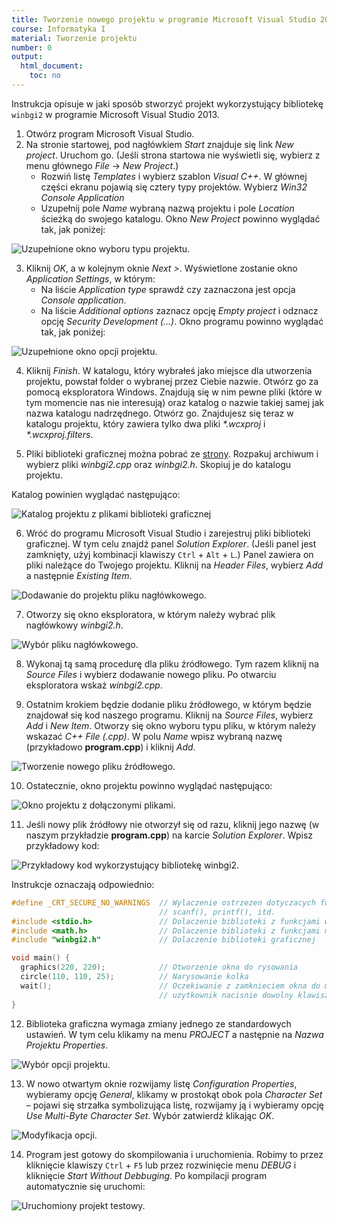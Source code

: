 ```yaml
---
title: Tworzenie nowego projektu w programie Microsoft Visual Studio 2013
course: Informatyka I
material: Tworzenie projektu
number: 0
output:
  html_document:
    toc: no
---
```



Instrukcja opisuje w jaki sposób stworzyć projekt wykorzystujący bibliotekę `winbgi2` w programie Microsoft Visual Studio 2013.

1. Otwórz program Microsoft Visual Studio.
2. Na stronie startowej, pod nagłówkiem *Start* znajduje się link *New project*.
Uruchom go.
(Jeśli strona startowa nie wyświetli się, wybierz z menu głównego *File* -> *New Project*.)
    - Rozwiń listę *Templates* i wybierz szablon *Visual C++*.
    W głównej części ekranu pojawią się cztery typy projektów.
    Wybierz *Win32 Console Application*
    - Uzupełnij pole *Name* wybraną nazwą projektu i pole *Location* ścieżką do swojego katalogu.
Okno *New Project* powinno wyglądać tak, jak poniżej:

![](figures/info1/page_1.png "Uzupełnione okno wyboru typu projektu.")

3. Kliknij *OK*, a w kolejnym oknie *Next >*.
Wyświetlone zostanie okno *Application Settings*, w którym:
    - Na liście *Application type* sprawdź czy zaznaczona jest opcja *Console application*.
    - Na liście *Additional options* zaznacz opcję *Empty project* i odznacz opcję *Security Development (...)*.
Okno programu powinno wyglądać tak, jak poniżej:

![](figures/info1/page_2.png "Uzupełnione okno opcji projektu.")

4. Kliknij *Finish*.
W katalogu, który wybrałeś jako miejsce dla utworzenia projektu, powstał folder o wybranej przez Ciebie nazwie.
Otwórz go za pomocą eksploratora Windows.
Znajdują się w nim pewne pliki (które w tym momencie nas nie interesują) oraz katalog o nazwie takiej samej jak nazwa katalogu nadrzędnego.
Otwórz go.
Znajdujesz się teraz w katalogu projektu, który zawiera tylko dwa pliki *\*.wcxproj* i *\*.wcxproj.filters*.

5. Pliki biblioteki graficznej można pobrać ze  [strony](https://codeload.github.com/ccfd/courses_graphics/zip/master).
Rozpakuj archiwum i wybierz pliki *winbgi2.cpp* oraz *winbgi2.h*.
Skopiuj je do katalogu projektu.

Katalog powinien wyglądać następująco:

![](figures/info1/page_3.png "Katalog projektu z plikami biblioteki graficznej")

6. Wróć do programu Microsoft Visual Studio i zarejestruj pliki biblioteki graficznej.
W tym celu znajdź panel *Solution Explorer*.
(Jeśli panel jest zamknięty, użyj kombinacji klawiszy `Ctrl` + `Alt` + `L`.)
Panel zawiera on pliki należące do Twojego projektu.
Kliknij na *Header Files*, wybierz *Add* a następnie *Existing Item*.

![](figures/info1/page_4.png "Dodawanie do projektu pliku nagłówkowego.")

7. Otworzy się okno eksploratora, w którym należy wybrać plik nagłówkowy *winbgi2.h*.

![](figures/info1/page_5.png "Wybór pliku nagłówkowego.")

8. Wykonaj tą samą procedurę dla pliku źródłowego.
Tym razem kliknij na *Source Files* i wybierz dodawanie nowego pliku.
Po otwarciu eksploratora wskaż *winbgi2.cpp*.

9. Ostatnim krokiem będzie dodanie pliku źródłowego, w którym będzie znajdował się kod naszego programu.
Kliknij na *Source Files*, wybierz *Add* i *New Item*.
Otworzy się okno wyboru typu pliku, w którym należy wskazać *C++ File (.cpp)*.
W polu *Name* wpisz wybraną nazwę (przykładowo **program.cpp**) i kliknij *Add*.

![](figures/info1/page_6.png "Tworzenie nowego pliku źródłowego.")

10. Ostatecznie, okno projektu powinno wyglądać następująco:

![](figures/info1/page_7.png "Okno projektu z dołączonymi plikami.")

11. Jeśli nowy plik źródłowy nie otworzył się od razu, kliknij jego nazwę (w naszym przykładzie **program.cpp**) na karcie *Solution Explorer*.
Wpisz przykładowy kod:

![](figures/info1/page_8.png "Przykładowy kod wykorzystujący bibliotekę winbgi2.")

Instrukcje oznaczają odpowiednio:
```c++
#define _CRT_SECURE_NO_WARNINGS  // Wylaczenie ostrzezen dotyczacych funkcji 
                                 // scanf(), printf(), itd.
#include <stdio.h>               // Dolaczenie biblioteki z funkcjami wejscia/wyjscia
#include <math.h>                // Dolaczenie biblioteki z funkcjami matematycznymi
#include "winbgi2.h"             // Dolaczenie biblioteki graficznej

void main() {
  graphics(220, 220);            // Otworzenie okna do rysowania
  circle(110, 110, 25);          // Narysowanie kolka
  wait();                        // Oczekiwanie z zamknieciem okna do momentu gdy
                                 // uzytkownik nacisnie dowolny klawisz
}
```

12. Biblioteka graficzna wymaga zmiany jednego ze standardowych ustawień.
W tym celu klikamy na menu *PROJECT* a następnie na *Nazwa Projektu Properties*.

![](figures/info1/page_9.png "Wybór opcji projektu.")

13. W nowo otwartym oknie rozwijamy listę *Configuration Properties*, wybieramy opcję *General*, klikamy w prostokąt obok pola *Character Set* -- pojawi się strzałka symbolizująca listę, rozwijamy ją i wybieramy opcję *Use Multi-Byte Character Set*.
Wybór zatwierdź klikając *OK*.

![](figures/info1/page_10.png "Modyfikacja opcji.")

14. Program jest gotowy do skompilowania i uruchomienia.
Robimy to przez kliknięcie klawiszy `Ctrl` + `F5` lub przez rozwinięcie menu *DEBUG* i kliknięcie *Start Without Debbuging*.
Po kompilacji program automatycznie się uruchomi:

![](figures/info1/page_11.png "Uruchomiony projekt testowy.")
